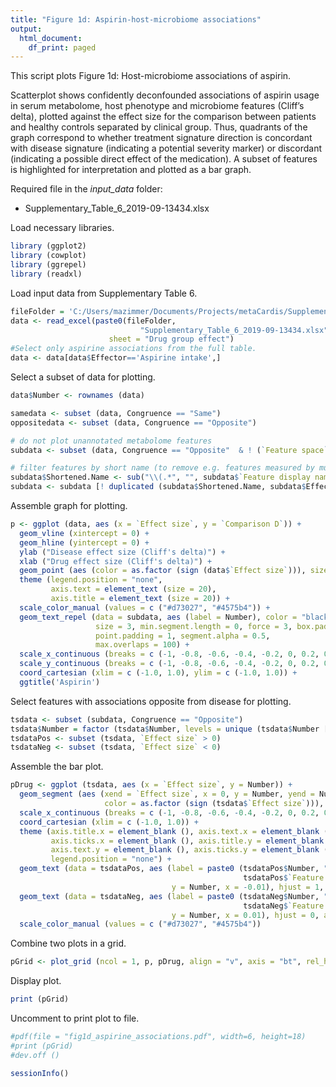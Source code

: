 ```yaml
---
title: "Figure 1d: Aspirin-host-microbiome associations"
output:
  html_document:
    df_print: paged
---
```


This script plots Figure 1d: Host-microbiome associations of aspirin.

Scatterplot shows confidently deconfounded associations of aspirin usage in serum metabolome, host phenotype and microbiome features (Cliff’s delta), plotted against the effect size for the comparison between patients and healthy controls separated by clinical group. 
Thus, quadrants of the graph correspond to whether treatment signature direction is concordant with disease signature (indicating a potential severity marker) or discordant (indicating a possible direct effect of the medication). 
A subset of features is highlighted for interpretation and plotted as a bar graph.

Required file in the _input_data_ folder:

- Supplementary_Table_6_2019-09-13434.xlsx


Load necessary libraries. 
```r
library (ggplot2)
library (cowplot)
library (ggrepel)
library (readxl)
```

Load input data from Supplementary Table 6. 
```r
fileFolder = 'C:/Users/mazimmer/Documents/Projects/metaCardis/SupplementaryTables/SupllTablesUpdate20201102/Submission/'
data <- read_excel(paste0(fileFolder,
                             "Supplementary_Table_6_2019-09-13434.xlsx"), 
                      sheet = "Drug group effect")
#Select only aspirine associations from the full table. 
data <- data[data$Effector=='Aspirine intake',]
```

Select a subset of data for plotting. 
```r
data$Number <- rownames (data)

samedata <- subset (data, Congruence == "Same")
oppositedata <- subset (data, Congruence == "Opposite")

# do not plot unannotated metabolome features
subdata <- subset (data, Congruence == "Opposite"  & ! (`Feature space` %in% c ("Serum, unannotated", "Urine, unannotated")))

# filter features by short name (to remove e.g. features measured by multiple methods)
subdata$Shortened.Name <- sub("\\(.*", "", subdata$`Feature display name`)
subdata <- subdata [! duplicated (subdata$Shortened.Name, subdata$Effector),]

```

Assemble graph for plotting. 
```r
p <- ggplot (data, aes (x = `Effect size`, y = `Comparison D`)) + 
  geom_vline (xintercept = 0) + 
  geom_hline (yintercept = 0) + 
  ylab ("Disease effect size (Cliff's delta)") + 
  xlab ("Drug effect size (Cliff's delta)") + 
  geom_point (aes (color = as.factor (sign (data$`Effect size`))), size = 5) + 
  theme (legend.position = "none", 
         axis.text = element_text (size = 20), 
         axis.title = element_text (size = 20)) + 
  scale_color_manual (values = c ("#d73027", "#4575b4")) + 
  geom_text_repel (data = subdata, aes (label = Number), color = "black", 
                   size = 3, min.segment.length = 0, force = 3, box.padding = 2,
                   point.padding = 1, segment.alpha = 0.5,
                   max.overlaps = 100) + 
  scale_x_continuous (breaks = c (-1, -0.8, -0.6, -0.4, -0.2, 0, 0.2, 0.4, 0.6, 0.8, 1.0)) + 
  scale_y_continuous (breaks = c (-1, -0.8, -0.6, -0.4, -0.2, 0, 0.2, 0.4, 0.6, 0.8, 1.0)) + 
  coord_cartesian (xlim = c (-1.0, 1.0), ylim = c (-1.0, 1.0)) + 
  ggtitle('Aspirin')

```

Select features with associations opposite from disease for plotting. 
```r
tsdata <- subset (subdata, Congruence == "Opposite")
tsdata$Number = factor (tsdata$Number, levels = unique (tsdata$Number [order (tsdata$`Effect size`, tsdata$Number)]), ordered = TRUE)
tsdataPos <- subset (tsdata, `Effect size` > 0)
tsdataNeg <- subset (tsdata, `Effect size` < 0)

```

Assemble the bar plot. 
```r
pDrug <- ggplot (tsdata, aes (x = `Effect size`, y = Number)) + 
  geom_segment (aes (xend = `Effect size`, x = 0, y = Number, yend = Number, 
                     color = as.factor (sign (tsdata$`Effect size`))), size = 4) +
  scale_x_continuous (breaks = c (-1, -0.8, -0.6, -0.4, -0.2, 0, 0.2, 0.4, 0.6, 0.8, 1.0)) +
  coord_cartesian (xlim = c (-1.0, 1.0)) +
  theme (axis.title.x = element_blank (), axis.text.x = element_blank (),
         axis.ticks.x = element_blank (), axis.title.y = element_blank (),
         axis.text.y = element_blank (), axis.ticks.y = element_blank (),
         legend.position = "none") +
  geom_text (data = tsdataPos, aes (label = paste0 (tsdataPos$Number, ": ",
                                                    tsdataPos$`Feature display name`),
                                    y = Number, x = -0.01), hjust = 1, angle = 0, size = 3) +
  geom_text (data = tsdataNeg, aes (label = paste0 (tsdataNeg$Number, ": ",
                                                    tsdataNeg$`Feature display name`),
                                    y = Number, x = 0.01), hjust = 0, angle = 0, size = 3) +
  scale_color_manual (values = c ("#d73027", "#4575b4")) 

```

Combine two plots in a grid. 
```r
pGrid <- plot_grid (ncol = 1, p, pDrug, align = "v", axis = "bt", rel_heights = c (1, 2))

```


Display plot. 

```r
print (pGrid)

```


Uncomment to print plot to file. 
```r
#pdf(file = "fig1d_aspirine_associations.pdf", width=6, height=18)
#print (pGrid)
#dev.off ()
```

```r
sessionInfo()
```
